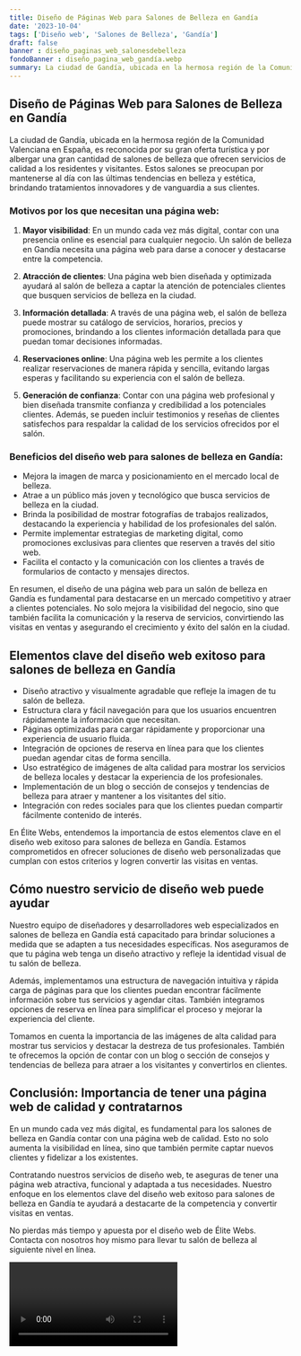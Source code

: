 ```yaml
---
title: Diseño de Páginas Web para Salones de Belleza en Gandía
date: '2023-10-04'
tags: ['Diseño web', 'Salones de Belleza', 'Gandía']
draft: false
banner : diseño_paginas_web_salonesdebelleza
fondoBanner : diseño_pagina_web_gandía.webp
summary: La ciudad de Gandía, ubicada en la hermosa región de la Comunidad Valenciana en España, es reconocida por su gran oferta turística y por albergar una gran cantidad de salones de belleza que ofrecen servicios de calidad a los residentes y visitantes. Estos salones se preocupan por mantenerse al día con las últimas tendencias en belleza y estética, brindando tratamientos innovadores y de vanguardia a sus clientes.
---
```


## Diseño de Páginas Web para Salones de Belleza en Gandía

La ciudad de Gandía, ubicada en la hermosa región de la Comunidad Valenciana en España, es reconocida por su gran oferta turística y por albergar una gran cantidad de salones de belleza que ofrecen servicios de calidad a los residentes y visitantes. Estos salones se preocupan por mantenerse al día con las últimas tendencias en belleza y estética, brindando tratamientos innovadores y de vanguardia a sus clientes.

### Motivos por los que necesitan una página web:

1. **Mayor visibilidad**: En un mundo cada vez más digital, contar con una presencia online es esencial para cualquier negocio. Un salón de belleza en Gandía necesita una página web para darse a conocer y destacarse entre la competencia.

2. **Atracción de clientes**: Una página web bien diseñada y optimizada ayudará al salón de belleza a captar la atención de potenciales clientes que busquen servicios de belleza en la ciudad.

3. **Información detallada**: A través de una página web, el salón de belleza puede mostrar su catálogo de servicios, horarios, precios y promociones, brindando a los clientes información detallada para que puedan tomar decisiones informadas.

4. **Reservaciones online**: Una página web les permite a los clientes realizar reservaciones de manera rápida y sencilla, evitando largas esperas y facilitando su experiencia con el salón de belleza.

5. **Generación de confianza**: Contar con una página web profesional y bien diseñada transmite confianza y credibilidad a los potenciales clientes. Además, se pueden incluir testimonios y reseñas de clientes satisfechos para respaldar la calidad de los servicios ofrecidos por el salón.

### Beneficios del diseño web para salones de belleza en Gandía:

- Mejora la imagen de marca y posicionamiento en el mercado local de belleza.
- Atrae a un público más joven y tecnológico que busca servicios de belleza en la ciudad.
- Brinda la posibilidad de mostrar fotografías de trabajos realizados, destacando la experiencia y habilidad de los profesionales del salón.
- Permite implementar estrategias de marketing digital, como promociones exclusivas para clientes que reserven a través del sitio web.
- Facilita el contacto y la comunicación con los clientes a través de formularios de contacto y mensajes directos.

En resumen, el diseño de una página web para un salón de belleza en Gandía es fundamental para destacarse en un mercado competitivo y atraer a clientes potenciales. No solo mejora la visibilidad del negocio, sino que también facilita la comunicación y la reserva de servicios, convirtiendo las visitas en ventas y asegurando el crecimiento y éxito del salón en la ciudad.

<GifSeo />

<Cta />

## Elementos clave del diseño web exitoso para salones de belleza en Gandía

- Diseño atractivo y visualmente agradable que refleje la imagen de tu salón de belleza.
- Estructura clara y fácil navegación para que los usuarios encuentren rápidamente la información que necesitan.
- Páginas optimizadas para cargar rápidamente y proporcionar una experiencia de usuario fluida.
- Integración de opciones de reserva en línea para que los clientes puedan agendar citas de forma sencilla.
- Uso estratégico de imágenes de alta calidad para mostrar los servicios de belleza locales y destacar la experiencia de los profesionales.
- Implementación de un blog o sección de consejos y tendencias de belleza para atraer y mantener a los visitantes del sitio.
- Integración con redes sociales para que los clientes puedan compartir fácilmente contenido de interés.

En Élite Webs, entendemos la importancia de estos elementos clave en el diseño web exitoso para salones de belleza en Gandía. Estamos comprometidos en ofrecer soluciones de diseño web personalizadas que cumplan con estos criterios y logren convertir las visitas en ventas.

## Cómo nuestro servicio de diseño web puede ayudar

Nuestro equipo de diseñadores y desarrolladores web especializados en salones de belleza en Gandía está capacitado para brindar soluciones a medida que se adapten a tus necesidades específicas. Nos aseguramos de que tu página web tenga un diseño atractivo y refleje la identidad visual de tu salón de belleza.

Además, implementamos una estructura de navegación intuitiva y rápida carga de páginas para que los clientes puedan encontrar fácilmente información sobre tus servicios y agendar citas. También integramos opciones de reserva en línea para simplificar el proceso y mejorar la experiencia del cliente.

Tomamos en cuenta la importancia de las imágenes de alta calidad para mostrar tus servicios y destacar la destreza de tus profesionales. También te ofrecemos la opción de contar con un blog o sección de consejos y tendencias de belleza para atraer a los visitantes y convertirlos en clientes.

## Conclusión: Importancia de tener una página web de calidad y contratarnos

En un mundo cada vez más digital, es fundamental para los salones de belleza en Gandía contar con una página web de calidad. Esto no solo aumenta la visibilidad en línea, sino que también permite captar nuevos clientes y fidelizar a los existentes.

Contratando nuestros servicios de diseño web, te aseguras de tener una página web atractiva, funcional y adaptada a tus necesidades. Nuestro enfoque en los elementos clave del diseño web exitoso para salones de belleza en Gandía te ayudará a destacarte de la competencia y convertir visitas en ventas.

No pierdas más tiempo y apuesta por el diseño web de Élite Webs. Contacta con nosotros hoy mismo para llevar tu salón de belleza al siguiente nivel en línea.

<Video />

<CtaBot job='Salones de Belleza' city='Gandía'/>

<Gmaps query='Gandía+españa+maps' />